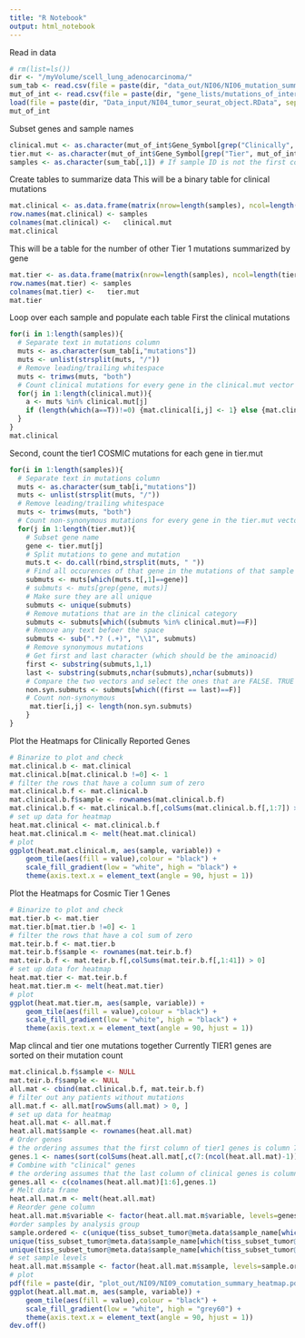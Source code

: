 ```yaml
---
title: "R Notebook"
output: html_notebook
---
```


Read in data
```r
# rm(list=ls())
dir <- "/myVolume/scell_lung_adenocarcinoma/"
sum_tab <- read.csv(file = paste(dir, "data_out/NI06/NI06_mutation_summary_table.csv", sep = ""))
mut_of_int <- read.csv(file = paste(dir, "gene_lists/mutations_of_interest.csv", sep = ""))
load(file = paste(dir, "Data_input/NI04_tumor_seurat_object.RData", sep = ""))
mut_of_int
```

Subset genes and sample names
```r
clinical.mut <- as.character(mut_of_int$Gene_Symbol[grep("Clinically", mut_of_int$Gene_Source)])
tier.mut <- as.character(mut_of_int$Gene_Symbol[grep("Tier", mut_of_int$Gene_Source)])
samples <- as.character(sum_tab[,1]) # If sample ID is not the first column than this wont work.. )
```


Create tables to summarize data 
This will be a binary table for clinical mutations
```r
mat.clinical <- as.data.frame(matrix(nrow=length(samples), ncol=length(clinical.mut)))
row.names(mat.clinical) <- samples
colnames(mat.clinical) <-   clinical.mut
mat.clinical
```

This will be a table for the number of other Tier 1 mutations summarized by gene
```r
mat.tier <- as.data.frame(matrix(nrow=length(samples), ncol=length(tier.mut)))
row.names(mat.tier) <- samples
colnames(mat.tier) <-   tier.mut 
mat.tier
```


Loop over each sample and populate each table 
First the clinical mutations 
```r
for(i in 1:length(samples)){
  # Separate text in mutations column 
  muts <- as.character(sum_tab[i,"mutations"])
  muts <- unlist(strsplit(muts, "/"))
  # Remove leading/trailing whitespace
  muts <- trimws(muts, "both")
  # Count clinical mutations for every gene in the clinical.mut vector
  for(j in 1:length(clinical.mut)){
    a <- muts %in% clinical.mut[j]
    if (length(which(a==T))!=0) {mat.clinical[i,j] <- 1} else {mat.clinical[i,j] <- 0}
  }
}
mat.clinical
```

Second, count the tier1 COSMIC mutations for each gene in tier.mut
```r
for(i in 1:length(samples)){
  # Separate text in mutations column 
  muts <- as.character(sum_tab[i,"mutations"])
  muts <- unlist(strsplit(muts, "/"))
  # Remove leading/trailing whitespace
  muts <- trimws(muts, "both")
  # Count non-synonymous mutations for every gene in the tier.mut vector
  for(j in 1:length(tier.mut)){
    # Subset gene name 
    gene <- tier.mut[j]
    # Split mutations to gene and mutation 
    muts.t <- do.call(rbind,strsplit(muts, " "))
    # Find all occurences of that gene in the mutations of that sample 
    submuts <- muts[which(muts.t[,1]==gene)]
    # submuts <- muts[grep(gene, muts)]
    # Make sure they are all unique
    submuts <- unique(submuts)
    # Remove mutations that are in the clinical category 
    submuts <- submuts[which((submuts %in% clinical.mut)==F)]
    # Remove any text befoer the space 
    submuts <- sub(".*? (.+)", "\\1", submuts)
    # Remove synonymous mutations 
    # Get first and last character (which should be the aminoacid)
    first <- substring(submuts,1,1)
    last <- substring(submuts,nchar(submuts),nchar(submuts))
    # Compare the two vectors and select the ones that are FALSE. TRUE are synonymous
    non.syn.submuts <- submuts[which((first == last)==F)]
    # Count non-synonymous
     mat.tier[i,j] <- length(non.syn.submuts)
    }
}
```

Plot the Heatmaps for Clinically Reported Genes
```r
# Binarize to plot and check 
mat.clinical.b <- mat.clinical
mat.clinical.b[mat.clinical.b !=0] <- 1
# filter the rows that have a column sum of zero
mat.clinical.b.f <- mat.clinical.b
mat.clinical.b.f$sample <- rownames(mat.clinical.b.f)
mat.clinical.b.f <- mat.clinical.b.f[,colSums(mat.clinical.b.f[,1:7]) > 0]
# set up data for heatmap
heat.mat.clinical <- mat.clinical.b.f
heat.mat.clinical.m <- melt(heat.mat.clinical)
# plot
ggplot(heat.mat.clinical.m, aes(sample, variable)) +
    geom_tile(aes(fill = value),colour = "black") + 
    scale_fill_gradient(low = "white", high = "black") +
    theme(axis.text.x = element_text(angle = 90, hjust = 1))
```

Plot the Heatmaps for Cosmic Tier 1 Genes
```r
# Binarize to plot and check 
mat.tier.b <- mat.tier
mat.tier.b[mat.tier.b !=0] <- 1
# filter the rows that have a col sum of zero
mat.teir.b.f <- mat.tier.b
mat.teir.b.f$sample <- rownames(mat.teir.b.f)
mat.teir.b.f <- mat.teir.b.f[,colSums(mat.teir.b.f[,1:41]) > 0]
# set up data for heatmap
heat.mat.tier <- mat.teir.b.f
heat.mat.tier.m <- melt(heat.mat.tier)
# plot
ggplot(heat.mat.tier.m, aes(sample, variable)) +
    geom_tile(aes(fill = value),colour = "black") + 
    scale_fill_gradient(low = "white", high = "black") +
    theme(axis.text.x = element_text(angle = 90, hjust = 1))
```


Map clincal and tier one mutations together
Currently TIER1 genes are sorted on their mutation count 
```r
mat.clinical.b.f$sample <- NULL
mat.teir.b.f$sample <- NULL
all.mat <- cbind(mat.clinical.b.f, mat.teir.b.f)
# filter out any patients without mutations
all.mat.f <- all.mat[rowSums(all.mat) > 0, ]
# set up data for heatmap
heat.all.mat <- all.mat.f
heat.all.mat$sample <- rownames(heat.all.mat)
# Order genes 
# the ordering assumes that the first column of tier1 genes is column 7. If that is not the case the 7 needs to be adjusted
genes.1 <- names(sort(colSums(heat.all.mat[,c(7:(ncol(heat.all.mat)-1))]), decreasing = F))
# Combine with "clinical" genes
# the ordering assumes that the last column of clinical genes is column 6. If that is not the case the 6 needs to be adjusted
genes.all <- c(colnames(heat.all.mat)[1:6],genes.1)
# Melt data frame 
heat.all.mat.m <- melt(heat.all.mat)
# Reorder gene column 
heat.all.mat.m$variable <- factor(heat.all.mat.m$variable, levels=genes.all)
#order samples by analysis group
sample.ordered <- c(unique(tiss_subset_tumor@meta.data$sample_name[which(tiss_subset_tumor@meta.data$analysis=="naive")]),
unique(tiss_subset_tumor@meta.data$sample_name[which(tiss_subset_tumor@meta.data$analysis=="grouped_pr")]),
unique(tiss_subset_tumor@meta.data$sample_name[which(tiss_subset_tumor@meta.data$analysis=="grouped_pd")]))
# set sample levels
heat.all.mat.m$sample <- factor(heat.all.mat.m$sample, levels=sample.ordered)
# plot
pdf(file = paste(dir, "plot_out/NI09/NI09_comutation_summary_heatmap.pdf", sep = ""))
ggplot(heat.all.mat.m, aes(sample, variable)) +
    geom_tile(aes(fill = value),colour = "black") + 
    scale_fill_gradient(low = "white", high = "grey60") +
    theme(axis.text.x = element_text(angle = 90, hjust = 1))
dev.off()
```


